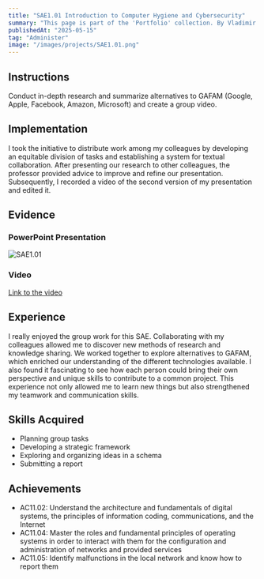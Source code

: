 ```yaml
---
title: "SAE1.01 Introduction to Computer Hygiene and Cybersecurity"
summary: "This page is part of the 'Portfolio' collection. By Vladimir Nechaev."
publishedAt: "2025-05-15"
tag: "Administer"
image: "/images/projects/SAE1.01.png"
---
```


## Instructions

Conduct in-depth research and summarize alternatives to GAFAM (Google, Apple, Facebook, Amazon, Microsoft) and create a group video.

## Implementation

I took the initiative to distribute work among my colleagues by developing an equitable division of tasks and establishing a system for textual collaboration. After presenting our research to other colleagues, the professor provided advice to improve and refine our presentation. Subsequently, I recorded a video of the second version of my presentation and edited it.

## Evidence

### PowerPoint Presentation

![SAE1.01](/images/projects/SAE1.01.png)

### Video

[Link to the video](https://youtu.be/HjLv2XwiU40)

## Experience

I really enjoyed the group work for this SAE. Collaborating with my colleagues allowed me to discover new methods of research and knowledge sharing. We worked together to explore alternatives to GAFAM, which enriched our understanding of the different technologies available. I also found it fascinating to see how each person could bring their own perspective and unique skills to contribute to a common project. This experience not only allowed me to learn new things but also strengthened my teamwork and communication skills.

## Skills Acquired

- Planning group tasks
- Developing a strategic framework
- Exploring and organizing ideas in a schema
- Submitting a report

## Achievements

- AC11.02: Understand the architecture and fundamentals of digital systems, the principles of information coding, communications, and the Internet
- AC11.04: Master the roles and fundamental principles of operating systems in order to interact with them for the configuration and administration of networks and provided services
- AC11.05: Identify malfunctions in the local network and know how to report them

